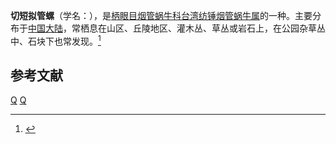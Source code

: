 {{Speciesbox 
| taxon = Hemiphaedusa decurtata
| binomial_authority = (Heude, 1885)
}}
'''切短拟管螺'''（学名：''{{lang|la|Hemiphaedusa decurtata}}''），是[[柄眼目|柄眼目]][[烟管蜗牛科|烟管蜗牛科]][[台湾纺锤烟管蜗牛属|台湾纺锤烟管蜗牛属]]的一种。主要分布于[[中国大陆|中国大陆]]，常栖息在山区、丘陵地区、灌木丛、草丛或岩石上，在公园杂草丛中、石块下也常发现。<ref>{{cite web|url=http://shell.sinica.edu.tw/chinese/shellbase_detail.php?science_no=6050|title=国际贝库：切短拟管螺|publisher=台湾贝类资料库|accessdate=2009-08-11|archive-date=2016-03-04|archive-url=https://web.archive.org/web/20160304091800/http://shell.sinica.edu.tw/chinese/shellbase_detail.php?science_no=6050|dead-url=no}}</ref>

== 参考文献 ==
{{reflist}}
{{taxonbar}}
[[Category:_1885年描述的动物|Q]]
[[Category:台湾纺锤烟管蜗牛属|Q]]